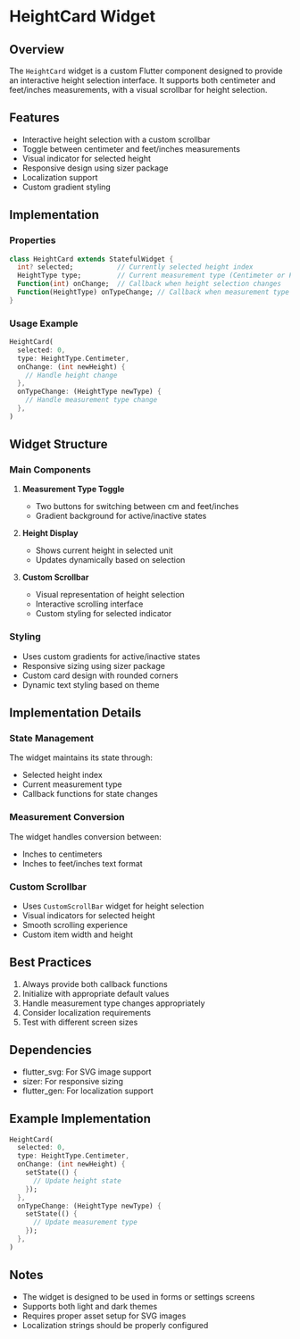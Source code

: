 # HeightCard Widget

## Overview
The `HeightCard` widget is a custom Flutter component designed to provide an interactive height selection interface. It supports both centimeter and feet/inches measurements, with a visual scrollbar for height selection.

## Features
- Interactive height selection with a custom scrollbar
- Toggle between centimeter and feet/inches measurements
- Visual indicator for selected height
- Responsive design using sizer package
- Localization support
- Custom gradient styling

## Implementation

### Properties
```dart
class HeightCard extends StatefulWidget {
  int? selected;           // Currently selected height index
  HeightType type;         // Current measurement type (Centimeter or Feet)
  Function(int) onChange;  // Callback when height selection changes
  Function(HeightType) onTypeChange; // Callback when measurement type changes
}
```

### Usage Example
```dart
HeightCard(
  selected: 0,
  type: HeightType.Centimeter,
  onChange: (int newHeight) {
    // Handle height change
  },
  onTypeChange: (HeightType newType) {
    // Handle measurement type change
  },
)
```

## Widget Structure

### Main Components
1. **Measurement Type Toggle**
   - Two buttons for switching between cm and feet/inches
   - Gradient background for active/inactive states

2. **Height Display**
   - Shows current height in selected unit
   - Updates dynamically based on selection

3. **Custom Scrollbar**
   - Visual representation of height selection
   - Interactive scrolling interface
   - Custom styling for selected indicator

### Styling
- Uses custom gradients for active/inactive states
- Responsive sizing using sizer package
- Custom card design with rounded corners
- Dynamic text styling based on theme

## Implementation Details

### State Management
The widget maintains its state through:
- Selected height index
- Current measurement type
- Callback functions for state changes

### Measurement Conversion
The widget handles conversion between:
- Inches to centimeters
- Inches to feet/inches text format

### Custom Scrollbar
- Uses `CustomScrollBar` widget for height selection
- Visual indicators for selected height
- Smooth scrolling experience
- Custom item width and height

## Best Practices
1. Always provide both callback functions
2. Initialize with appropriate default values
3. Handle measurement type changes appropriately
4. Consider localization requirements
5. Test with different screen sizes

## Dependencies
- flutter_svg: For SVG image support
- sizer: For responsive sizing
- flutter_gen: For localization support

## Example Implementation
```dart
HeightCard(
  selected: 0,
  type: HeightType.Centimeter,
  onChange: (int newHeight) {
    setState(() {
      // Update height state
    });
  },
  onTypeChange: (HeightType newType) {
    setState(() {
      // Update measurement type
    });
  },
)
```

## Notes
- The widget is designed to be used in forms or settings screens
- Supports both light and dark themes
- Requires proper asset setup for SVG images
- Localization strings should be properly configured
